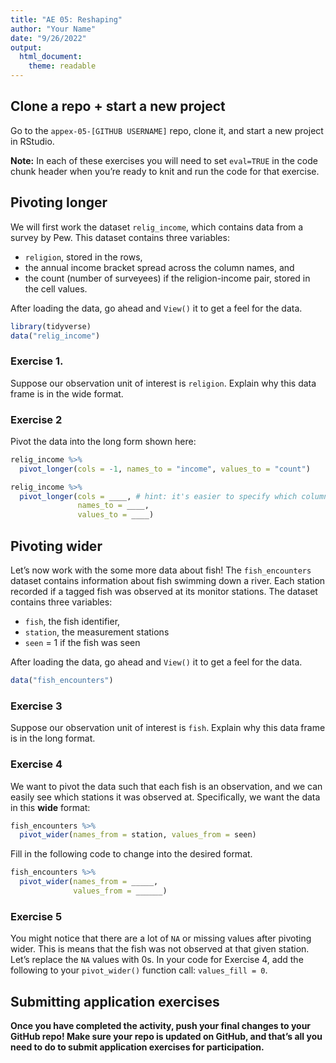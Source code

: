 ```yaml
---
title: "AE 05: Reshaping"
author: "Your Name"
date: "9/26/2022"
output: 
  html_document:
    theme: readable
---
```


## Clone a repo + start a new project

Go to the `appex-05-[GITHUB USERNAME]` repo, clone it, and start a new project in RStudio. 


**Note:** In each of these exercises you will need to set `eval=TRUE` in the code chunk header when you're
ready to knit and run the code for that exercise.


## Pivoting longer

We will first work the dataset `relig_income`, which contains data from a survey by Pew. This dataset contains three variables:

  - `religion`, stored in the rows,
  - the annual income bracket spread across the column names, and
  - the count (number of surveyees) if the religion-income pair, stored in the cell values.

After loading the data, go ahead and `View()` it to get a feel for the data.

```r
library(tidyverse)
data("relig_income")
```


### Exercise 1.

Suppose our observation unit of interest is `religion`. Explain why this data frame is in the wide format.

### Exercise 2

Pivot the data into the long form shown here:

```r
relig_income %>%
  pivot_longer(cols = -1, names_to = "income", values_to = "count")
```

```r
relig_income %>%
  pivot_longer(cols = ____, # hint: it's easier to specify which column you don't want to pivot!
               names_to = ____,
               values_to = ____)
```

## Pivoting wider

Let's now work with the some more data about fish! The `fish_encounters` dataset contains information about fish swimming down a river. Each station recorded if a tagged fish was observed at its monitor stations. The dataset contains three variables:

  - `fish`, the fish identifier,
  - `station`, the measurement stations
  - `seen` = 1 if the fish was seen 

After loading the data, go ahead and `View()` it to get a feel for the data.


```r
data("fish_encounters")
```

### Exercise 3

Suppose our observation unit of interest is `fish`. Explain why this data frame is in the long format.

### Exercise 4

We want to pivot the data such that each fish is an observation, and we can easily see which stations it was observed at. Specifically, we want the data in this **wide** format:

```r
fish_encounters %>%
  pivot_wider(names_from = station, values_from = seen)
```

Fill in the following code to change into the desired format.

```r
fish_encounters %>%
  pivot_wider(names_from = _____, 
              values_from = ______)
```

### Exercise 5

You might notice that there are a lot of `NA` or missing values after pivoting wider. This is means that the fish was not observed at that given station. Let's replace the `NA` values with 0s. In your code for Exercise 4, add the following to your `pivot_wider()` function call: `values_fill = 0`. 


## Submitting application exercises 

**Once you have completed the activity, push your final changes to your GitHub repo! Make sure your repo is updated on GitHub, and that's all you need to do to submit application exercises for participation.**

